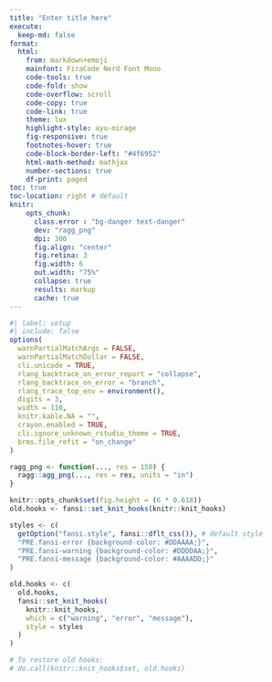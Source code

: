 ```yaml
---
title: "Enter title here"
execute:
  keep-md: false
format:
  html:
    from: markdown+emoji
    mainfont: FiraCode Nerd Font Mono
    code-tools: true
    code-fold: show
    code-overflow: scroll
    code-copy: true
    code-link: true
    theme: lux
    highlight-style: ayu-mirage
    fig-responsive: true 
    footnotes-hover: true
    code-block-border-left: "#4f6952"
    html-math-method: mathjax
    number-sections: true
    df-print: paged
toc: true
toc-location: right # default
knitr:
    opts_chunk:
      class.error : "bg-danger text-danger"
      dev: "ragg_png"
      dpi: 300
      fig.align: "center"
      fig.retina: 3
      fig.width: 6
      out.width: "75%"
      collapse: true
      results: markup
      cache: true
---
```


```r
#| label: setup
#| include: false
options(
  warnPartialMatchArgs = FALSE,
  warnPartialMatchDollar = FALSE,
  cli.unicode = TRUE,
  rlang_backtrace_on_error_report = "collapse",
  rlang_backtrace_on_error = "branch",
  rlang_trace_top_env = environment(),
  digits = 3,
  width = 110,
  knitr.kable.NA = "",
  crayon.enabled = TRUE,
  cli.ignore_unknown_rstudio_theme = TRUE,
  brms.file_refit = "on_change"
)

ragg_png <- function(..., res = 150) {
  ragg::agg_png(..., res = res, units = "in")
}

knitr::opts_chunk$set(fig.height = (6 * 0.618))
old.hooks <- fansi::set_knit_hooks(knitr::knit_hooks)

styles <- c(
  getOption("fansi.style", fansi::dflt_css()), # default style
  "PRE.fansi-error {background-color: #DDAAAA;}",
  "PRE.fansi-warning {background-color: #DDDDAA;}",
  "PRE.fansi-message {background-color: #AAAADD;}"
)

old.hooks <- c(
  old.hooks,
  fansi::set_knit_hooks(
    knitr::knit_hooks,
    which = c("warning", "error", "message"),
    style = styles
  )
)

# To restore old hooks:
# do.call(knitr::knit_hooks$set, old.hooks)
```
